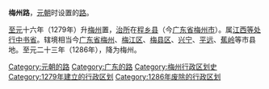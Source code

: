 '''梅州路'''，[[元朝|元朝]]时设置的[[路_(行政区划)|路]]。

[[至元_(忽必烈)|至元]]十六年（1279年）升[[梅州_(古代)|梅州]]置，[[治所|治所]]在[[程乡县|程乡县]]（今[[广东省|广东省]][[梅州市|梅州市]]）。属[[江西等处行中书省|江西等处行中书省]]。辖境相当今[[广东省|广东省]][[梅州市|梅州]]、[[梅江区|梅江区]]、[[梅县区|梅县区]]、[[兴宁市|兴宁]]、[[平远县|平远]]、[[蕉岭县|蕉岭]]等市县地。至元二十三年（1286年），降为梅州。

{{元朝行政区划|nocat}}
{{元朝行政区划小作品}}
{{DEFAULTSORT:M}}
[[Category:元朝的路|Category:元朝的路]] 
[[Category:广东的路|Category:广东的路]]
[[Category:梅州行政区划史|Category:梅州行政区划史]]
[[Category:1279年建立的行政区划|Category:1279年建立的行政区划]] 
[[Category:1286年废除的行政区划|Category:1286年废除的行政区划]]